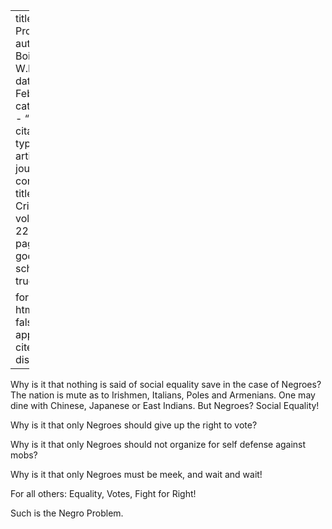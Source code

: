 
---
title: 'Of Problems'
author: Du Bois, W.E.B.
date: Feb. 1921
categories: 
  - ""
citation: 
  type: article-journal
  container-title: The Crisis
  volume: 22
  issue: 4
  page: 149
google-scholar: true

format:
  html:
    toc: false
    appendix-cite-as: display
---


Why is it that nothing is said of social equality save in the case of Negroes? The nation is mute as to Irishmen, Italians, Poles and Armenians. One may dine with Chinese, Japanese or East Indians. But Negroes? Social Equality!

Why is it that only Negroes should give up the right to vote?

Why is it that only Negroes should not organize for self defense against mobs?

Why is it that only Negroes must be meek, and wait and wait!

For all others: Equality, Votes, Fight for Right!

Such is the Negro Problem.

